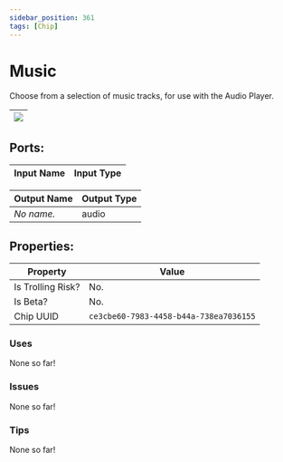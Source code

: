 ```yaml
---
sidebar_position: 361
tags: [Chip]
---
```


# Music


Choose from a selection of music tracks, for use with the Audio Player.

| ![](https://images-ext-2.discordapp.net/external/MPmIaQzlEPmgGWlgi-WxBBXt0Bjv_zWPkg1y1f_sy3s/https/www.recroomcircuits.com/image/circuit/absolute-value?width=206&height=108) |
|-----|

## Ports:

| Input Name | Input Type |
|-----------|-----------|

| Output Name | Output Type |
|-----------|-----------|
| *No name.* | audio |

## Properties:

| Property  | Value |
|-------------------|-----------|
| Is Trolling Risk? | No. |
| Is Beta? | No. |
| Chip UUID | `ce3cbe60-7983-4458-b44a-738ea7036155` |

### Uses
None so far!

### Issues
None so far!

### Tips
None so far!
